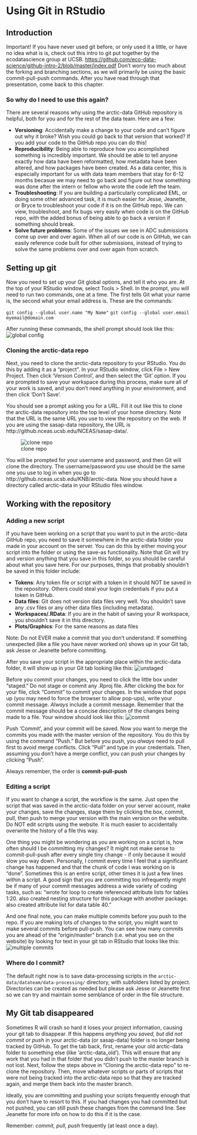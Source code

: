 # Using Git in RStudio

## Introduction

Important! If you have never used git before, or only used it a little, or have no idea what is is, check out this intro to git put together by the ecodatascience group at UCSB. [https://github.com/eco-data-science/github-intro-2/blob/master/index.pdf](https://github.com/eco-data-science/github-intro-2/blob/master/index.pdf)
Don't worry too much about the forking and branching sections, as we will primarily be using the basic commit-pull-push commands. After you have read through that presentation, come back to this chapter.


### So why do I need to use this again?

There are several reasons why using the arctic-data GitHub repository is helpful, both for you and for the rest of the data team. Here are a few:

* **Versioning**: Accidentally make a change to your code and can't figure out why it broke? Wish you could go back to that version that worked? If you add your code to the GitHub repo you can do this!
* **Reproducibility**: Being able to reproduce how you acomplished something is incredibly important. We should be able to tell anyone exactly how data have been reformatted, how metadata have been altered, and how packages have been created. As a data center, this is especially important for us with data team members that stay for 6-12 months becasue we may need to go back and figure out how something was done after the intern or fellow who wrote the code left the team.
* **Troubleshooting**: If you are building a particularly complicated EML, or doing some other advanced task, it is much easier for Jesse, Jeanette, or Bryce to troubleshoot your code if it is on the GitHub repo. We can view, troubleshoot, and fix bugs very easily when code is on the GitHub repo, with the added bonus of being able to go back a version if something should break.
* **Solve future problems**: Some of the issues we see in ADC submissions come up over and over again. When all of our code is on GitHub, we can easily reference code built for other submissions, instead of trying to solve the same problems over and over again from scratch.

## Setting up git

Now you need to set up your Git global options, and tell it who you are. At the top of your RStudio window, select Tools > Shell. In the prompt, you will need to run two commands, one at a time. The first tells Git what your name is, the second what your email address is. These are the commands:

`git config --global user.name "My Name"`
`git config --global user.email myemail@domain.com`

After running these commands, the shell prompt should look like this:
![global config](images/shell_config.jpeg)

### Cloning the arctic-data repo

Next, you need to clone the arctic-data repository to your RStudio. You do this by adding it as a "project". In your RStudio window, click File > New Project. Then click 'Version Control', and then select the 'Git' option. If you are prompted to save your workspace during this process, make sure all of your work is saved, and you don't need anything in your environment, and then click 'Don't Save'.

You should see a prompt asking you for a URL. Fill it out like this to clone the arctic-data repository into the top level of your home directory. Note that the URL is the same URL you use to view the repository on the web. If you are using the sasap-data repository, the URL is http://github.nceas.ucsb.edu/NCEAS/sasap-data/.

![clone repo](images/clone_repo.jpeg)

You will be prompted for your username and password, and then Git will clone the directory. The username/password you use should be the same one you use to log in when you go to http://github.nceas.ucsb.edu/KNB/arctic-data. Now you should have a directory called arctic-data in your RStudio files window.

## Working with the repository

### Adding a new script
If you have been working on a script that you want to put in the arctic-data GitHub repo, you need to save it somewhere in the arctic-data folder you made in your account on the server. You can do this by either moving your script into the folder or using the save-as functionality. Note that Git will try and version anything that you save in this folder, so you should be careful about what you save here. For our purposes, things that probably shouldn't be saved in this folder include:

* **Tokens**: Any token file or script with a token in it should NOT be saved in the repository. Others could steal your login credentials if you put a token in GitHub.
* **Data files**: Git does not version data files very well. You shouldn't save any .csv files or any other data files (including metadata).
* **Workspaces/.RData**: If you are in the habit of saving your R workspace, you shouldn't save it in this directory.
* **Plots/Graphics**: For the same reasons as data files

Note: Do not EVER make a commit that you don't understand. If something unexpected (like a file you have never worked on) shows up in your Git tab, ask Jesse or Jeanette before committing.

After you save your script in the appropriate place within the arctic-data folder, it will show up in your Git tab looking like this:
![unstaged](images/unstaged.jpeg)

Before you commit your changes, you need to click the little box under "staged." Do not stage or commit any .Rproj file. After clicking the box for your file, click "Commit" to commit your changes. In the window that pops up (you may need to force the browser to allow pop-ups), write your commit message. *Always* include a commit message. Remember that the commit message should be a concise description of the changes being made to a file. Your window should look like this:
![commit](images/commit.jpeg)

Push 'Commit', and your commit will be saved. Now you want to merge the commits you made with the master version of the repository. You do this by using the command "Push." But before you push, you *always* need to pull first to avoid merge conflicts. Click "Pull" and type in your credentials. Then, assuming you don't have a merge conflict, you can push your changes by clicking "Push".

Always remember, the order is **commit-pull-push**

### Editing a script

If you want to change a script, the workflow is the same. Just open the script that was saved in the arctic-data folder on your server account, make your changes, save the changes, stage them by clicking the box, commit, pull, then push to merge your version with the main version on the website. Do NOT edit scripts using the website. It is much easier to accidentally overwrite the history of a file this way.

One thing you might be wondering as you are working on a script is, how often should I be committing my changes? It might not make sense to commit-pull-push after every single tiny change - if only because it would slow you way down. Personally, I commit every time I feel that a significant change has happened and that the chunk of code I was working on is "done". Sometimes this is an entire script, other times it is just a few lines within a script. A good sign that you are committing too infrequently might be if many of your commit messages address a wide variety of coding tasks, such as: "wrote for loop to create referenced attribute lists for tables 1:20. also created nesting structure for this package with another package. also created attribute list for data table 40."

And one final note, you can make multiple commits before you push to the repo. If you are making lots of changes to the script, you might want to make several commits before pull-push. You can see how many commits you are ahead of the "origin/master" branch (i.e. what you see on the website) by looking for text in your git tab in RStudio that looks like this:
![multiple commits](images/multiple_commits.jpeg)

### Where do I commit?

The default right now is to save data-processing scripts in the `arctic-data/datateam/data-processing/` directory, with subfolders listed by project. Directories can be created as needed but please ask Jesse or Jeanette first so we can try and maintain some semblance of order in the file structure. 

## My Git tab disappeared

Sometimes R will crash so hard it loses your project information, causing your git tab to disappear. If this happens *anything you saved, but did not commit or push* in your arctic-data (or sasap-data) folder is no longer being tracked by GitHub. To get the tab back, first, rename your old arctic-data folder to something else (like 'arctic-data_old'). This will ensure that any work that you had in that folder that you didn't push to the master branch is not lost. Next, follow the steps above in "Cloning the arctic-data repo" to re-clone the repository. Then, move whatever scripts or parts of scripts that were not being tracked into the arctic-data repo so that they are tracked again, and merge them back into the master branch.

Ideally, you are committing and pushing your scripts frequently enough that you don't have to resort to this. If you had changes you had committed but not pushed, you can still push these changes from the command line. See Jeanette for more info on how to do this if it is the case.

Remember: *commit, pull, push* frequently (at least once a day).
